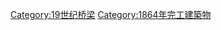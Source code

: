 {{Commonscat|Bridges completed in 1864}}
{{Cat nav 10years|19世纪桥梁|1864||年完工橋梁}}

[[Category:19世纪桥梁|Category:19世纪桥梁]]
[[Category:1864年完工建築物|Category:1864年完工建築物]]